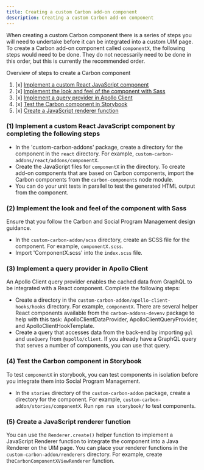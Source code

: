 ```yaml
---
title: Creating a custom Carbon add-on component
description: Creating a custom Carbon add-on component
---
```


When creating a custom Carbon component there is a series of steps you will need to undertake before it can be integrated into a custom UIM page. To create a Carbon add-on component called `componentX`, the following steps would need to be done. 
They do not necessarily need to be done in this order, but this is currently the recommended order.

Overview of steps to create a Carbon component
1. [x] [Implement a custom React JavaScript component](#(1)-implement-a-custom-react-javascript-component-by-completing-the-following-steps)
1. [x] [Implement the look and feel of the component with Sass](#(2)-implement-the-look-and-feel-of-the-component-with-sass)
1. [x] [Implement a query provider in Apollo Client](#(3)-implement-a-query-provider-in-apollo-client)
1. [x] [Test the Carbon component in Storybook](#(4)-test-the-carbon-component-in-storybook)
1. [x] [Create a JavaScript renderer function](#(5)-create-a-javascript-renderer-function)


### (1) Implement a custom React JavaScript component by completing the following steps
  - In the 'custom-carbon-addons' package, create a directory for the component in the `react` directory. For example, `custom-carbon-addons/react/addons/componentX`.
  - Create the JavaScript files for `componentX` in the directory. To create add-on components that are based on Carbon components, import the Carbon components from the `carbon-components` node module.
  - You can do your unit tests in parallel to test the generated HTML output from the component.

### (2) Implement the look and feel of the component with Sass 
Ensure that you follow the Carbon and Social Program Management design guidance.

  - In the `custom-carbon-addon/scss` directory, create an SCSS file for the component. For example, `componentX.scss`.
  - Import 'ComponentX.scss' into the `index.scss` file.

### (3) Implement a query provider in Apollo Client 
 An Apollo Client query provider enables the cached data from GraphQL to be integrated with a React component.
    Complete the following steps:

  - Create a directory in the `custom-carbon-addon/apollo-client-hooks/hooks` directory. For example, `componentX`. There are several helper
      React components available from the `carbon-addons-devenv` package to help with this task: ApolloClientDataProvider, ApolloClientQueryProvider, and
      ApolloClientHookTemplate.
  - Create a query that accesses data from the back-end by importing `gql` and `useQuery` from `@apollo/client`. If you already have a GraphQL query that serves a number of components, you can use that query.

### (4) Test the Carbon component in Storybook 
To test `componentX` in storybook, you can test components in isolation before you integrate them into Social Program Management.
  - In the `stories` directory of the `custom-carbon-addon` package, create a directory for the component. For example, `custom-carbon-addon/stories/componentX`. Run `npm run storybook/` to test components.

### (5) Create a JavaScript renderer function
You can use the `Renderer.create()` helper function to implement a JavaScript Renderer function to integrate the component into a Java Renderer on the UIM page. You can place your renderer functions in the `custom-carbon-addon/renderers` directory. For example, create the`CarbonComponentXViewRenderer` function.